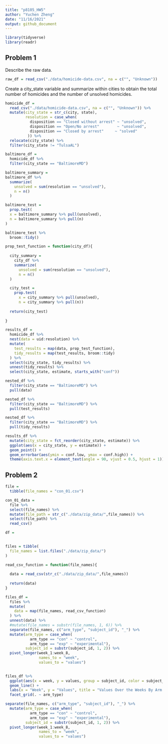```yaml
---
title: "p8105_HW5"
author: "Yuchen Zheng"
date: "11/16/2021"
output: github_document
---
```


```r
library(tidyverse)
library(readr)
```

## Problem 1

Describe the raw data. 

```r
raw_df = read_csv("./data/homicide-data.csv", na = c("", "Unknown")) 
```



Create a city_state variable and summarize within cities to obtain the total number of homicides and the number of unsolved homicides. 
```r
homicide_df = 
  read_csv("./data/homicide-data.csv", na = c("", "Unknown")) %>% 
  mutate(city_state = str_c(city, state),
         resolution = case_when(
           disposition == "Closed without arrest" ~ "unsolved",
           disposition == "Open/No arrest"        ~ "unsolved",
           disposition == "Closed by arrest"     ~ "solved"
          )) %>% 
  relocate(city_state) %>% 
  filter(city_state != "TulsaAL")
```

```r
baltimore_df = 
  homicide_df %>% 
  filter(city_state == "BaltimoreMD")

baltimore_summary = 
baltimore_df %>% 
  summarize(
    unsolved = sum(resolution == "unsolved"),
    n = n()
  )

baltimore_test = 
  prop.test(
  x = baltimore_summary %>% pull(unsolved),
  n = baltimore_summary %>% pull(n)
)

baltimore_test %>% 
  broom::tidy()
```

```r
prop_test_function = function(city_df){
  
  city_summary = 
    city_df %>% 
    summarize(
      unsolved = sum(resolution == "unsolved"),
      n = n()
  )

  city_test = 
    prop.test(
      x = city_summary %>% pull(unsolved),
      n = city_summary %>% pull(n)) 
      
  return(city_test)
  
}
```

```r
results_df = 
  homicide_df %>% 
  nest(data = uid:resolution) %>% 
  mutate(
    test_results = map(data, prop_test_function),
    tidy_results = map(test_results, broom::tidy)
  ) %>% 
  select(city_state, tidy_results) %>% 
  unnest(tidy_results) %>% 
  select(city_state, estimate, starts_with("conf"))

nested_df %>% 
  filter(city_state == "BaltimoreMD") %>% 
  pull(data)

nested_df %>% 
  filter(city_state == "BaltimoreMD") %>% 
  pull(test_results)

nested_df %>% 
  filter(city_state == "BaltimoreMD") %>% 
  pull(tidy_results)
```


```r
results_df %>% 
  mutate(city_state = fct_reorder(city_state, estimate)) %>% 
  ggplot(aes(x = city_state, y = estimate)) +
  geom_point() +
  geom_errorbar(aes(ymin = conf.low, ymax = conf.high)) + 
  theme(axis.text.x = element_text(angle = 90, vjust = 0.5, hjust = 1))
```


## Problem 2
  
```r
file = 
  tibble(file_names = "con_01.csv")

con_01_data = 
  file %>%
  select(file_names) %>% 
  mutate(file_path = str_c("./data/zip_data/",file_names)) %>% 
  select(file_path) %>% 
  read_csv()

df = 
  
```


```r
files = tibble(
  file_names = list.files("./data/zip_data/")
)

```


```r
read_csv_function = function(file_names){
  
  data = read_csv(str_c("./data/zip_data/",file_names))  
  
  return(data)
}
```

```r
files_df =
  files %>% 
  mutate(
    data = map(file_names, read_csv_function)
  ) %>% 
  unnest(data) %>% 
  #mutate(file_names = substr(file_names, 1, 6)) %>% 
  separate(file_names, c("arm_type", "subject_id"), "_") %>% 
  mutate(arm_type = case_when(
           arm_type == "con" ~ "control",
           arm_type == "exp" ~ "experimental"),
         subject_id = substr(subject_id, 1, 2)) %>% 
  pivot_longer(week_1:week_8, 
               names_to = "week", 
               values_to = "values")
  

files_df %>% 
  ggplot(aes(x = week, y = values, group = subject_id, color = subject_id)) + 
  geom_line() + 
  labs(x = "Week", y = "Values", title = "Values Over the Weeks By Arm Type") + 
  facet_grid(. ~ arm_type)
```

```r
separate(file_names, c("arm_type", "subject_id"), "_") %>% 
  mutate(arm_type = case_when(
           arm_type == "con" ~ "control",
           arm_type == "exp" ~ "experimental"),
         subject_id = substr(subject_id, 1, 2)) %>% 
  pivot_longer(week_1:week_8, 
               names_to = "week", 
               values_to = "values")
```

